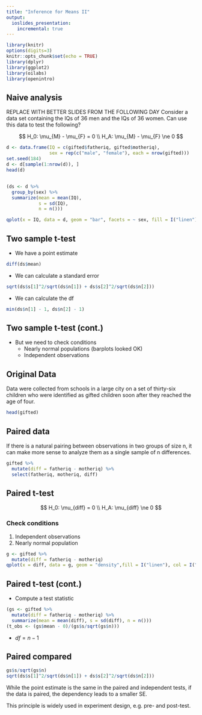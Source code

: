 ```yaml
---
title: "Inference for Means II"
output:
  ioslides_presentation:
    incremental: true
---
```


```r
library(knitr)
options(digits=3)
knitr::opts_chunk$set(echo = TRUE)
library(dplyr)
library(ggplot2)
library(oilabs)
library(openintro)
```

## Naive analysis {.build}

REPLACE WITH BETTER SLIDES FROM THE FOLLOWING DAY
Consider a data set containing the IQs of 36 men and the IQs of 36 women. Can use
this data to test the following?

$$
H_0: \mu_{M} - \mu_{F} = 0 \\
H_A: \mu_{M} - \mu_{F} \ne 0
$$

```r
d <- data.frame(IQ = c(gifted$fatheriq, gifted$motheriq),
                sex = rep(c("male", "female"), each = nrow(gifted)))
set.seed(184)
d <- d[sample(1:nrow(d)), ]
head(d)
```


## {.smaller}

```r
(ds <- d %>%
  group_by(sex) %>%
  summarize(mean = mean(IQ),
            s = sd(IQ),
            n = n()))
```


```r
qplot(x = IQ, data = d, geom = "bar", facets = ~ sex, fill = I("linen"), col = I("darkseagreen"))
```


## Two sample t-test {.build}

- We have a point estimate

```r
diff(ds$mean)
```

- We can calculate a standard error

```r
sqrt(ds$s[1]^2/sqrt(ds$n[1]) + ds$s[2]^2/sqrt(ds$n[2]))
```

- We can calculate the df

```r
min(ds$n[1] - 1, ds$n[2] - 1)
```


## Two sample t-test (cont.) {.build}

- But we need to check conditions
    - Nearly normal populations (barplots looked OK)
    - Independent observations


## Original Data

Data were collected from schools in a large city on a set of thirty-six children
who were identified as gifted children soon after they reached the age of four. 

```r
head(gifted)
```


## Paired data

If there is a natural pairing between observations in two groups of size n, it 
can make more sense to analyze them as a single sample of n differences.

```r
gifted %>%
  mutate(diff = fatheriq - motheriq) %>%
  select(fatheriq, motheriq, diff)
```


## Paired t-test {.build}

$$
H_0: \mu_{diff} = 0 \\
H_A: \mu_{diff} \ne 0
$$

### Check conditions
1. Independent observations
2. Nearly normal population

```r
g <- gifted %>%
  mutate(diff = fatheriq - motheriq)
qplot(x = diff, data = g, geom = "density",fill = I("linen"), col = I("darkseagreen"))
```


## Paired t-test (cont.) {.build}

- Compute a test statistic

```r
(gs <- gifted %>%
  mutate(diff = fatheriq - motheriq) %>%
  summarize(mean = mean(diff), s = sd(diff), n = n()))
(t_obs <- (gs$mean - 0)/(gs$s/sqrt(gs$n)))
```

- $df = n - 1$


## Paired compared {.build}

```r
gs$s/sqrt(gs$n)
sqrt(ds$s[1]^2/sqrt(ds$n[1]) + ds$s[2]^2/sqrt(ds$n[2]))
```

While the point estimate is the same in the paired and independent tests, if
the data is paired, the dependency leads to a smaller SE.

This principle is widely used in experiment design, e.g. pre- and post-test.